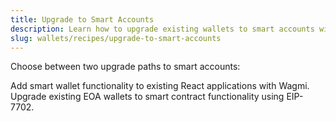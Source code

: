 ```yaml
---
title: Upgrade to Smart Accounts
description: Learn how to upgrade existing wallets to smart accounts with two different approaches.
slug: wallets/recipes/upgrade-to-smart-accounts
---
```


Choose between two upgrade paths to smart accounts:

<CardGroup cols={2}>
  <Card
    title="Upgrade Existing Wagmi Frontend to Smart Wallets"
    href="/wallets/react/quickstart/existing-project"
    icon="bolt"
  >
    Add smart wallet functionality to existing React applications with Wagmi.
  </Card>
  <Card
    title="Using EIP-7702 with Modular Account v2"
    href="/wallets/smart-contracts/modular-account-v2/using-7702"
    icon="arrow-up"
  >
    Upgrade existing EOA wallets to smart contract functionality using EIP-7702.
  </Card>
</CardGroup>

